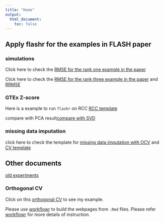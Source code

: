 ```yaml
---
title: "Home"
output:
  html_document:
    toc: false
---
```


## Apply flashr for the examples in FLASH paper

### simulations

Click here to check the [RMSE for the rank one example in the paper](MSErank1sim.html)

Click here to check the [RMSE for the rank three example in the paper](simulation3.html) and [RRMSE](MSErank3sim.html)

### GTEx Z-score

Here is a example to run `flashr` on RCC [RCC template](GTEXzscoreTemplate.html)

compare with PCA result[compare with SVD](PCAresult.html)

### missing data imputation

click here to check the template for [missing data imputation with OCV](templateforOCV.html) and [CV template](CVtemplate.html)

## Other documents

[old experiments](oldanalysis.html)

### Orthogonal CV

Click on this [orthogonal CV](miss_position.html) to see my example.



Please use [workflowr](https://github.com/jdblischak/workflowr) to build the webpages from `.Rmd` files. Please refer [workflowr](https://jdblischak.github.io/workflowr/) for more details of instruction. 
